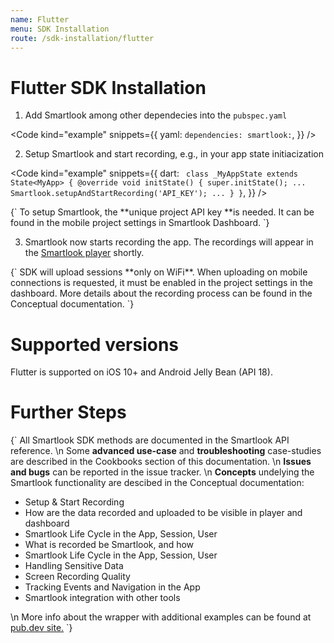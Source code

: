 ```yaml
---
name: Flutter
menu: SDK Installation
route: /sdk-installation/flutter
---
```



# Flutter SDK Installation


1. Add Smartlook among other dependecies into the `pubspec.yaml`

<Code
  kind="example"
  snippets={{
    yaml: `
dependencies:
  smartlook:
`,
  }}
/>

2. Setup Smartlook and start recording, e.g., in your app state initiacization

<Code
  kind="example"
  snippets={{
    dart: `
class _MyAppState extends State<MyApp> {
	@override
	void initState() {
		super.initState();
		...
		Smartlook.setupAndStartRecording('API_KEY');
		...
	  }
}`,
  }}
/>

<TextBlock kind="important">
{`
To setup Smartlook, the **unique project API key **is needed. It can be found in the mobile project settings in <Link to="https://app.smartlook.com/settings/projects">Smartlook Dashboard</Link>.
`}
</TextBlock>

3. Smartlook now starts recording the app. The recordings will appear in the [Smartlook player](https://app.smartlook.com/) shortly.  

<TextBlock kind="important">
{`
SDK will upload sessions **only on WiFi**. When uploading on mobile connections is requested, it must be enabled in the project settings in the dashboard. More details about the recording process can be found in the <Link to="/conceptual/when-the-recordings-appear-in-dashboard">Conceptual documentation</Link>.
`}
</TextBlock>

# Supported versions

Flutter is supported on iOS 10+ and Android Jelly Bean (API 18).

# Further Steps

<TextBlock>{`
All Smartlook SDK methods are documented in the <Link to="/api_reference" platform="flutter">Smartlook API reference</Link>.
\n
Some **advanced use-case** and **troubleshooting** case-studies are described in the Cookbooks section of this documentation.
\n
**Issues and bugs** can be reported in the <Link to="https://github.com/smartlook/smartlook-mobile-issue-tracker">issue tracker</Link>.
\n
**Concepts** undelying the Smartlook functionality are descibed in the Conceptual documentation:
* <Link to="/conceptual/setup-and-start-recording" platform="flutter">Setup & Start Recording</Link>
* <Link to="/conceptual/when-the-recordings-appear-in-dashboard" platform="flutter">How are the data recorded and uploaded to be visible in player and dashboard</Link>
* <Link to="/conceptual/life-cycle-session-user" platform="flutter">Smartlook Life Cycle in the App, Session, User</Link>
* <Link to="/conceptual/what-and-how-is-recorded" platform="flutter">What is recorded be Smartlook, and how</Link>
* <Link to="/conceptual/life-cycle-session-user" platform="flutter">Smartlook Life Cycle in the App, Session, User</Link>
* <Link to="/conceptual/handling-sensitive-data" platform="flutter">Handling Sensitive Data</Link>
* <Link to="/conceptual/screen-recording-quality" platform="flutter">Screen Recording Quality</Link>
* Tracking <Link to="/conceptual/event-tracking" platform="flutter">Events</Link> and <Link to="/conceptual/recording-navigation" platform="flutter">Navigation</Link> in the App
* <Link to="/conceptual/integrating-with-other-tools" platform="flutter">Smartlook integration with other tools</Link>
\n
More info about the wrapper with additional examples can be found at [pub.dev site.](https://pub.dev/packages/smartlook#-readme-tab-)
`}</TextBlock>